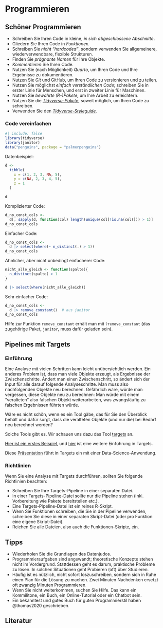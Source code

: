 # Programmieren





## Schöner Programmieren


- Schreiben Sie Ihren Code in kleine, *in sich abgeschlossene Abschnitte*.
- Gliedern Sie Ihren Code in *Funktionen.*
- Schreiben Sie *nicht "hardcoded"*, sondern verwenden Sie allgemeinere, wiederverwendbare, flexible Strukturen.
- Finden Sie *prägnante Namen* für Ihre Objekte.
- *Kommentieren* Sie Ihren Code.
- Nutzen Sie (nach Möglichkeit) *Quarto*, um Ihren Code und Ihre Ergebnisse zu dokumentieren.
- Nutzen Sie *Git* und GitHub, um Ihren Code zu versionieren und zu teilen.
- Nutzen Sie möglichst *einfach verständlichen Code*; schreiben Sie in erster Linie für Menschen, und erst in zweiter Linie für Maschinen.
- Nutzen Sie *bewährte (R-)Pakete*, um Ihre Arbeit zu erleichtern.
- Nutzen Sie die [*Tidyverse-Pakete*](https://www.tidyverse.org/), soweit möglich, um Ihren Code zu schreiben.
- Verwenden Sie den *[Tidyverse-Styleguide](https://style.tidyverse.org/)*.



:::{.exm-einfacher-code}
### Code vereinfachen


```r
#| include: false
library(tidyverse)
library(janitor)
data("penguins", package = "palmerpenguins")
```
Datenbeispiel:

```r
d <-
  tibble(
    x = c(1, 2, 3, NA, 5),
    y = c(NA, 2, 3, 4, 5),
    z = 1
  )

d
```

Komplizierter Code:

```r
d_no_const_cols <- 
  d[, sapply(d, function(col) length(unique(col[!is.na(col)])) > 1)]
d_no_const_cols
```

Einfacher Code:

```r
d_no_const_cols <- 
  d |> select(where(~ n_distinct(.) > 1))
d_no_const_cols
```

Ähnlicher, aber nicht unbedingt einfacherer Code:


```r
nicht_alle_gleich <- function(spalte){
  n_distinct(spalte) > 1
}

d |> select(where(nicht_alle_gleich))

```



Sehr einfacher Code:

```r
d_no_const_cols <- 
  d |> remove_constant()  # aus janitor
d_no_const_cols
```


Hilfe zur Funktion `remove_constant` erhält man mit `?remove_constant` (das zugehörige Paket, `janitor`, muss dafür geladen sein).
:::


## Pipelines mit Targets

### Einführung

Eine Analyse mit vielen Schritten kann leicht unübersichtlich werden.
Ein anderes Problem ist, dass man viele Objekte erzeugt, als Ergebnisse der Zwischenschritte.
Ändert man einen Zwischenschritt, so ändert sich der Input für alle darauf folgende 
Analyseschritte. Man muss also nachfolgenden Objekte neu berechnen.
Gefährlich wäre, würde man vergessen, diese Objekte neu zu berechnen:
Man würde mit einem "veralteten" also falschen Objekt weiterarbeiten,
was zwangsläufig zu falschen Ergebnissen führten würde.

Wäre es nicht schön, wenn es ein Tool gäbe, das für Sie den Überblick behält und
dafür sorgt, dass die veralteten Objekte (und nur die) bei Bedarf neu berechnet werden?

Solche Tools gibt es. Wir schauen uns dazu das Tool [targets](https://books.ropensci.org/targets/) an.

[Hier ist ein erstes Beispiel](https://books.ropensci.org/targets/walkthrough.html), und [hier](https://carpentries-incubator.github.io/targets-workshop/aio.html) ist eine weitere Einführung in Targets.

Diese [Präsentation](https://wlandau.github.io/targets-tutorial/#1) führt in Targets ein mit einer Data-Science-Anwendung.


### Richtlinien

Wenn Sie eine Analyse mit Targets durchführen, sollten Sie folgende Richtlinien beachten:

- Schreiben Sie Ihre Targets-Pipeline in einer separaten Datei.
- In einer Targets-Pipeline-Datei sollte nur die Pipeline stehen (inkl. Vorbereitung wie Pakete bereitstellen etc.).
- Eine Targets-Pipeline-Datei ist ein reines R-Skript.
- Wenn Sie Funktionen schreiben, die Sie in der Pipeline verwenden, schreiben Sie diese in einer separaten Skript-Datei (oder pro Funktion eine eigene Skript-Datei).
- Reichen Sie alle Dateien, also auch die Funktionen-Skripte, ein.




## Tipps


- Wiederholen Sie die Grundlagen des Datenjudos.
- Programmieraufgaben sind angewandt; theoretische Konzepte stehen nicht im Vordergrund. Stattdessen geht es darum, praktische Probleme zu lösen. In solchen Situationen geht Probieren (oft) über Studieren.
- Häufig ist es nützlich, nicht sofort loszuschreiben, sondern sich in Ruhe einen Plan für die Lösung zu machen. Zwei Minuten Nachdenken ersetzt oft zwanzig Minuten Programmieren.
- Wenn Sie nicht weiterkommen, suchen Sie Hilfe. Das kann ein Kommilitone, ein Buch, ein Online-Tutorial oder ein Chatbot sein.
- Ein bekanntest und gutes Buch für guten Programmierstil haben @thomas2020 geschrieben.





## Literatur






